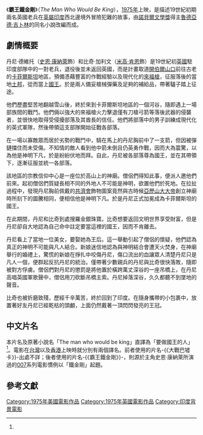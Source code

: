 {{noteTA
|T=zh-hant:霸王铁金刚;zh-tw:大戰巴墟卡;zh-hk:霸王鐵金剛;zh-mo:霸王鐵金剛;
|G1=Show
|1=zh-hant:霸王铁金刚;zh-tw:大戰巴墟卡;zh-hk:霸王鐵金剛;zh-mo:霸王鐵金剛;
}}
{{Infobox_Film 
| name = 霸王鐵金剛
| tw_name = 大戰巴墟卡
| hk_name = 霸王鐵金剛
| original_name = ''The Man Who Would Be King''
| image = <!-- 檔案不存在 The Man Who Would Be King.jpg ，可從英文維基百科取得 -->
| caption = 
| starring = [[史恩·康納萊|史恩·康納萊]]<br />[[米高·肯恩|米高·肯恩]]
| writer = [[約翰·休斯頓|約翰·休斯頓]]<br>{{link-en|格拉蒂絲·希爾|Gladys Hill}}
| based on  = 《{{link-en|要做國王的人|The Man Who Would Be King}}》<ref name="中譯本">{{cite book |author1=吉卜林 |editor=董霈 (譯者) |title=要做國王的人 |date=2014-06-26 |publisher=格林文化事業 |url=https://www.eslite.com/product/1003128672336318 |accessdate=2022-01-21 |archive-date=2022-01-21 |archive-url=https://web.archive.org/web/20220121025759/https://www.eslite.com/product/1003128672336318 |dead-url=no }}</ref>，[[魯德亞德·吉卜林|魯德亞德·吉卜林]]，1888年
| director = [[約翰·休斯頓|約翰·休斯頓]]
| producer = 
| cinematography = 
| music = [[莫里斯·賈爾|莫里斯·賈爾]]
| main theme = 
| composer = 
| performer = 
| distributor = 
| released = 1975年12月19日
| runtime = 
| language = [[英語|英語]]
| country = 
| preceded_by = 
| followed_by = 
| budget = 
| gross = 
| imdb_id = 
}}
《'''霸王鐵金剛'''》（''The Man Who Would Be King''），[[1975年電影|1975年]]上映，是描述19世紀初期兩名英國老兵在[[英屬印度|英屬印度]]西北邊境外冒險犯難的故事，由[[諾貝爾文學獎|諾貝爾文學獎]]得主[[魯德亞德·吉卜林|魯德亞德·吉卜林]]的同名小說改編而成。

== 劇情概要 ==
丹尼·德維托（[[史恩·康納萊|史恩·康納萊]]飾）和比奇·加利文（[[米高·肯恩|米高·肯恩]]飾）是19世紀初[[英國|英國]]駐印度部隊中的一對老兵，退役後並未返回英國，而是計畫取道[[開伯爾山口|開伯爾山口]]前往古老的[[努尔斯坦省|卡菲爾斯坦]]地區，預備憑藉豐富的作戰經驗以及現代化的[[來福槍|來福槍]]，征服落後的當地[[土邦|土邦]]，從而當上[[國王|國王]]。於是兩人備妥槍械彈藥及足夠的補給品，帶著驢子踏上征途。

他們歷盡堅苦地翻越雪山後，終於來到卡菲爾斯坦地區的一個河谷，隨即遇上一場部族間的戰鬥。他們倆以強大的來福槍火力擊退僅有刀槍弓箭等落後武器的侵襲者，並很快地取得受侵擾部落及其酋長的信任。他們將部落中的男子訓練成現代化的英式軍隊，然後帶領這支部隊開始征戰各部落。

在一場以寡敵眾而居於劣勢的戰鬥中，騎在馬上的丹尼胸前中了一支箭，但因被彈鏈擋住而未受傷。不知情的敵人看到他中箭未倒且仍英勇作戰，因而大為震驚，以為他是神明下凡，於是紛紛伏地而拜。自此，丹尼被各部落尊為國王，並在其帶領下，逐漸征服並統一各部落。

該地區的宗教信仰中心是一座位於高山上的神廟。僧侶們得知此事，便派人邀他們前來。起初僧侶們質疑長相不同的外地人不可能是神明，欲置他們於死地。在拉扯過程中，發現丹尼胸前佩戴的[[共濟會|共濟會]]飾物圖案竟然與古時候[[亞歷山大大帝|亞歷山大大帝]]創立神廟時所刻下的圖騰相同，便相信他是神明下凡。於是丹尼正式加冕成為卡菲爾斯坦的國王。 　　

在此期間，丹尼和比奇到處搜羅金銀珠寶。比奇想要返回文明世界享受財富，但是丹尼卻自大地認為自己命中註定要當這裡的國王，因而不肯離去。

丹尼看上了當地一位美女，要娶她為王后。這一舉動引起了僧侶的懷疑，他們認為真正的神明不可能與凡人結合。新娘迷信地認為與神明結合會遭天火焚身，在神廟舉行的婚禮上，驚慌的新娘在掙扎中咬傷丹尼，傷口流出的血讓眾人清楚丹尼只是凡人一個，便群起反抗丹尼的統治。僅帶著少數親兵的丹尼與比奇很快落敗，隨即被對方俘虜。僧侶們對丹尼的懲罰是將他置於橫跨萬丈深谷的一座吊橋上，在丹尼高唱英國軍歌聲中，僧侶用刀砍斷吊橋主索。丹尼掉落深谷，久久都聽不到墜地的聲音。

比奇也被折磨致殘，歷經千辛萬苦，終於回到了印度。在隨身攜帶的小包裹中，放置著好友丹尼已經乾枯的頭顱，上面仍然戴著一頂閃閃發亮的王冠。 　　

==中文片名==
本片名及原著小說名「The man who would be king」直譯為「要做國王的人」<ref name="中譯本"/>。電影在[[台灣|台灣]]以及[[香港|香港]]上映時就分別有兩個譯名。前者使用的片名-{《大戰巴墟卡》}-出處不詳；後者使用的片名-{《霸王鐵金剛》}-，則源於主角史恩·康納萊所演過的[[007|007]]系列電影慣例以「鐵金剛」起題。

== 參考文獻 ==
{{reflist}}

[[Category:1975年美國電影作品|Category:1975年美國電影作品]]
[[Category:1975年英國電影作品|Category:1975年英國電影作品]]
[[Category:印度背景電影|Category:印度背景電影]]